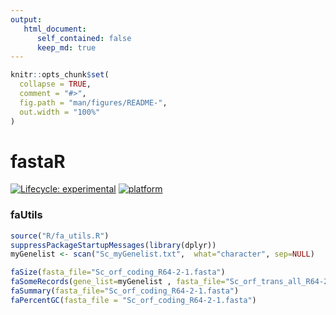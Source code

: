 ```yaml
---
output:  
   html_document:
      self_contained: false
      keep_md: true
---
```


<!-- README.md is generated from README.Rmd. Please edit that file -->

```r
knitr::opts_chunk$set(
  collapse = TRUE,
  comment = "#>",
  fig.path = "man/figures/README-",
  out.width = "100%"
)
```

# fastaR

<!-- badges: start -->
[![Lifecycle: experimental](https://img.shields.io/badge/lifecycle-experimental-orange.svg)](https://www.tidyverse.org/lifecycle/#experimental)
[![platform](https://img.shields.io/badge/R-%3E%20v3.5.1-brightgreen)](https://shields.io/category/platform-support)
<!-- badges: end -->


### faUtils
```r
source("R/fa_utils.R")
suppressPackageStartupMessages(library(dplyr))
myGenelist <- scan("Sc_myGenelist.txt",  what="character", sep=NULL)
```


```r
faSize(fasta_file="Sc_orf_coding_R64-2-1.fasta")
faSomeRecords(gene_list=myGenelist , fasta_file="Sc_orf_trans_all_R64-2-1.fasta", outfile="sc_myGenelist.fa")
faSummary(fasta_file="Sc_orf_coding_R64-2-1.fasta")
faPercentGC(fasta_file = "Sc_orf_coding_R64-2-1.fasta")
```




